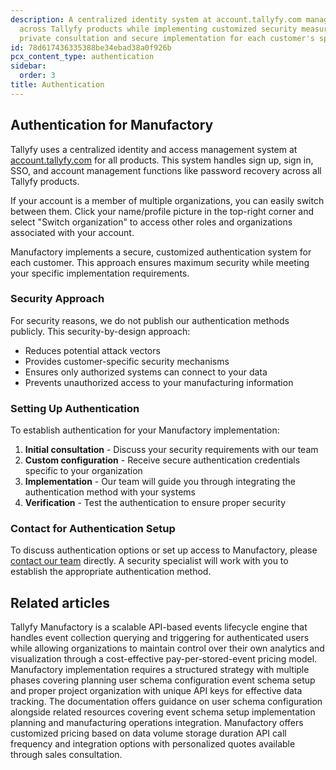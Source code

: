 ```yaml
---
description: A centralized identity system at account.tallyfy.com manages authentication
  across Tallyfy products while implementing customized security measures through
  private consultation and secure implementation for each customer's specific needs.
id: 78d617436335388be34ebad38a0f926b
pcx_content_type: authentication
sidebar:
  order: 3
title: Authentication
---
```


## Authentication for Manufactory

Tallyfy uses a centralized identity and access management system at [account.tallyfy.com](https://account.tallyfy.com) for all products. This system handles sign up, sign in, SSO, and account management functions like password recovery across all Tallyfy products.

If your account is a member of multiple organizations, you can easily switch between them. Click your name/profile picture in the top-right corner and select "Switch organization" to access other roles and organizations associated with your account.

Manufactory implements a secure, customized authentication system for each customer. This approach ensures maximum security while meeting your specific implementation requirements.

### Security Approach

For security reasons, we do not publish our authentication methods publicly. This security-by-design approach:

- Reduces potential attack vectors
- Provides customer-specific security mechanisms
- Ensures only authorized systems can connect to your data
- Prevents unauthorized access to your manufacturing information

### Setting Up Authentication

To establish authentication for your Manufactory implementation:

1. **Initial consultation** - Discuss your security requirements with our team
2. **Custom configuration** - Receive secure authentication credentials specific to your organization
3. **Implementation** - Our team will guide you through integrating the authentication method with your systems
4. **Verification** - Test the authentication to ensure proper security

### Contact for Authentication Setup

To discuss authentication options or set up access to Manufactory, please [contact our team](https://tallyfy.com/amit/) directly. A security specialist will work with you to establish the appropriate authentication method.


## Related articles
<CardGrid>
<LinkTitleCard header="<b>Overview</b>" href="/products/manufactory/" > Tallyfy Manufactory is a scalable API-based events lifecycle engine that handles event collection querying and triggering for authenticated users while allowing organizations to maintain control over their own analytics and visualization through a cost-effective pay-per-stored-event pricing model. </LinkTitleCard>
<LinkTitleCard header="<b>Manufactory > Implementation</b>" href="/products/manufactory/implementation/" > Manufactory implementation requires a structured strategy with multiple phases covering planning user schema configuration event schema setup and proper project organization with unique API keys for effective data tracking. </LinkTitleCard>
<LinkTitleCard header="<b>Implementation > Configuring user schema</b>" href="/products/manufactory/implementation/configuring_users_schema/" > The documentation offers guidance on user schema configuration alongside related resources covering event schema setup implementation planning and manufacturing operations integration. </LinkTitleCard>
<LinkTitleCard header="<b>Manufactory > Pricing for Manufactory</b>" href="/products/manufactory/pricing/" > Manufactory offers customized pricing based on data volume storage duration API call frequency and integration options with personalized quotes available through sales consultation. </LinkTitleCard>
</CardGrid>